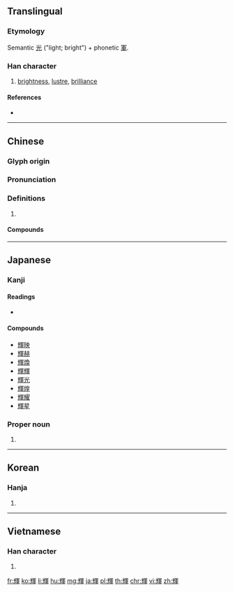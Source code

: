 {{character info/new}}
{{also|辉}}
==Translingual==

===Etymology===
Semantic [[光]] ("light; bright") + phonetic [[軍]].

===Han character===
{{Han char|rn=159|rad=車|as=08|sn=15|four=97256|canj=FUBJJ|ids=⿰光軍}}

# [[brightness]], [[lustre]], [[brilliance]]

====References====
* {{Han ref|kx=1244.300|dkj=38372|dj=1721.190|hdz=53538.100|uh=8F1D|ud=36637|bh=BDF7|bd=48631}}

----

==Chinese==
{{zh-forms|s=辉}}

===Glyph origin===
{{Han etym}}

===Pronunciation===
{{zh-pron
|m=huī
|c=fai1
|ca=yue-輝.oga
|h=pfs=fî
|md=
|mn=hui
|w=
|mc=y
|oc=y
|cat=
}}

===Definitions===
{{zh-hanzi}}

# {{rfdef|lang=zh}}

====Compounds====
{{zh-der|輝煌|輝光|輝石|輝耀|輝映|輝照}}

----

==Japanese==

===Kanji===
{{ja-kanji|grade=c|rs=車08}}

====Readings====
* {{ja-readings|kanon=[[き]] (ki)|goon=[[け]] (ke)|kun=[[かがやく]] (kagayaku), [[かがやき]] (kagayaki), [[かがやかしい]] (kagayakashii)}}

====Compounds====
* [[輝映]]
* [[輝赫]]
* [[輝煥]]
* [[輝輝]]
* [[輝光]]
* [[輝煌]]
* [[輝耀]]
* [[輝星]]

===Proper noun===
{{ja-pos|あきら|proper}}

# {{given name|male|lang=ja|sort=あきら}}

----

==Korean==

===Hanja===
{{ko-hanja|hangeul=휘|eumhun=|rv=hwi|mr=hwi|y=hwi}}

# {{defn|lang=ko|sort=車08}}

----

==Vietnamese==

===Han character===
{{vi-hantu|[[huy]]|rs=車08}}

# {{defn|lang=vi|sort=車08}}

[[fr:輝]]
[[ko:輝]]
[[li:輝]]
[[hu:輝]]
[[mg:輝]]
[[ja:輝]]
[[pl:輝]]
[[th:輝]]
[[chr:輝]]
[[vi:輝]]
[[zh:輝]]